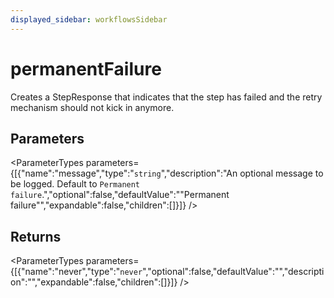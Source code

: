 ```yaml
---
displayed_sidebar: workflowsSidebar
---
```



# permanentFailure

Creates a StepResponse that indicates that the step has failed and the retry mechanism should not kick in anymore.

## Parameters

<ParameterTypes parameters={[{"name":"message","type":"`string`","description":"An optional message to be logged. Default to `Permanent failure`.","optional":false,"defaultValue":"\"Permanent failure\"","expandable":false,"children":[]}]} />

## Returns

<ParameterTypes parameters={[{"name":"never","type":"`never`","optional":false,"defaultValue":"","description":"","expandable":false,"children":[]}]} />
